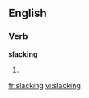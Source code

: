 ==English==

===Verb===
'''slacking'''
# {{present participle of|[[slack]]}}

[[fr:slacking]]
[[vi:slacking]]